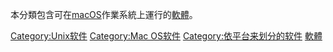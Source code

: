 {{lowercase title}}
{{Commonscat|Mac OS X software}}
本分類包含可在[[macOS|macOS]]作業系統上運行的[[軟體|軟體]]。

[[Category:Unix软件|Category:Unix软件]]
[[Category:Mac_OS软件|Category:Mac OS软件]]
[[Category:依平台来划分的软件|Category:依平台来划分的软件]]
[[Category:MacOS|軟體]]